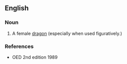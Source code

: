 ==English==

===Noun===
{{en-noun|es}}

# {{label|en|rare}} A female [[dragon]] (especially when used figuratively.)

===References===
* OED 2nd edition 1989